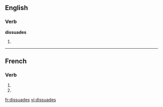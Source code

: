 ==English==

===Verb===
'''dissuades'''

# {{third-person singular of|[[dissuade]]}}

{{see|dissuadés}}

----

==French==

===Verb===
{{fr-verb-form}}

# {{form of|[[second-person|Second-person]] [[singular]] [[present indicative]]|dissuader|lang=French}}
# {{form of|Second-person singular [[present subjunctive]]|dissuader |lang=French}}

[[fr:dissuades]]
[[vi:dissuades]]